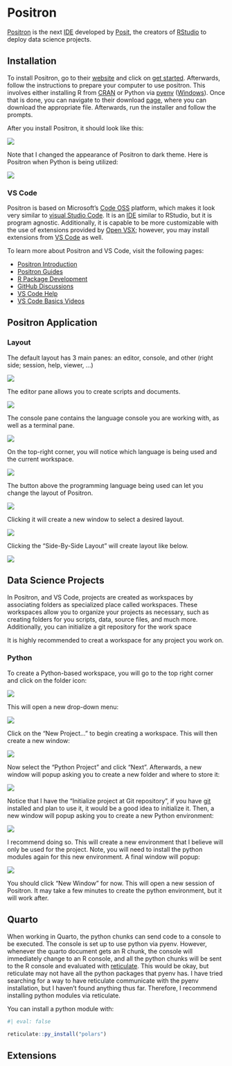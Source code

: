 # Positron

[Positron](https://positron.posit.co/) is the next [IDE](https://en.wikipedia.org/wiki/Integrated_development_environment) developed by [Posit](https://posit.co/), the creators of [RStudio]() to deploy data science projects. 


## Installation

To install Positron, go to their [website](https://positron.posit.co) and click on [get started](https://positron.posit.co/start.html). Afterwards, follow the instructions to prepare your computer to use positron. This involves either installing R from [CRAN](https://cloud.r-project.org/) or Python via [pyenv](https://github.com/pyenv/pyenv) ([Windows](https://github.com/pyenv-win/pyenv-win)). Once that is done, you can navigate to their download [page](https://positron.posit.co/download.html), where you can download the appropriate file. Afterwards, run the installer and follow the prompts.

After you install Positron, it should look like this:

![](img/Screenshot%20From%202024-12-26%2014-35-49.png){fig-alt="An image displaying the Positron IDE, the interpreter is R."}

Note that I changed the appearance of Positron to dark theme. Here is Positron when Python is being utilized:

![](img/Screenshot%20From%202024-12-26%2014-36-00.png){fig-alt="An image displaying the Positron IDE, the interpreter is Python."}


### VS Code

Positron is based on Microsoft's [Code OSS](https://github.com/microsoft/vscode) platform, which makes it look very similar to [visual Studio Code](https://code.visualstudio.com/). It is an [IDE](https://en.wikipedia.org/wiki/Integrated_development_environment) similar to RStudio, but it is program agnostic. Additionally, it is capable to be more customizable with the use of extensions provided by [Open VSX](https://open-vsx.org/); however, you may install extensions from [VS Code](https://marketplace.visualstudio.com/vscode) as well.

To learn more about Positron and VS Code, visit the following pages:

  - [Positron Introduction](https://youtu.be/8uRcB34Hhsw?si=ZbycZdtjZ_cvnOJv)
  - [Positron Guides](https://positron.posit.co/add-to-path.html)
  - [R Package Development](https://blog.stephenturner.us/p/r-package-development-in-positron)
  - [GitHub Discussions](https://github.com/posit-dev/positron/discussions)
  - [VS Code Help](https://code.visualstudio.com/docs/introvideos/basics)
  - [VS Code Basics Videos](https://code.visualstudio.com/docs/getstarted/introvideos)


## Positron Application

### Layout

The default layout has 3 main panes: an editor, console, and other (right side; session, help, viewer, ...)

![](img/gc_21.png){fig-alt="An image displaying the Positron IDE."}


The editor pane allows you to create scripts and documents.

![](img/gc_24.png){fig-alt="An image displaying to editor pane."}

The console pane contains the language console you are working with, as well as a terminal pane.

![](img/gc_26.png){fig-alt="An image displaying the R console."}


On the top-right corner, you will notice which language is being used and the current workspace.

![](img/gc_22.png){fig-alt="An image displaying the language being used and workspace."}


The button above the programming language being used can let you change the layout of Positron.

![](img/gc_28.png){fig-alt="An image indicating how to customize the layout of Positron"}

Clicking it will create a new window to select a desired layout.

![](img/gc_27.png){fig-alt="An image allowing users to change they layout of an Positron"}

Clicking the "Side-By-Side Layout" will create layout like below.

![](img/gc_29.png){fig-alt="An image showing positron with a Side-By-Side Layout."}


## Data Science Projects


In Positron, and VS Code, projects are created as workspaces by associating folders as specialized place called workspaces. These workspaces allow you to organize your projects as necessary, such as creating folders for you scripts, data, source files, and much more. Additionally, you can initialize a git repository for the work space 

It is highly recommended to creat a workspace for any project you work on.

### Python

To create a Python-based workspace, you will go to the top right corner and click on the folder icon:

![](img/Screenshot%20From%202024-12-26%2014-36-21.png)

This will open a new drop-down menu:

![](img/Screenshot%20From%202024-12-26%2014-38-04.png)

Click on the "New Project..." to begin creating a workspace. This will then create a new window:

![](img/Screenshot%20From%202024-12-26%2014-38-21.png)

Now select the "Python Project" and click "Next". Afterwards, a new window will popup asking you to create a new folder and where to store it:

![](img/Screenshot%20From%202024-12-26%2014-38-57.png)

Notice that I have the "Initialize project at Git repository", if you have [git](https://git-scm.com/) installed and plan to use it, it would be a good idea to initialize it. Then, a new window will popup asking you to create a new Python environment:

![](img/Screenshot%20From%202024-12-26%2014-39-29.png)

I recommend doing so. This will create a new environment that I believe will only be used for the project. Note, you will need to install the python modules again for this new environment. A final window will popup:

![](img/Screenshot%20From%202024-12-26%2014-39-50.png)

You should click "New Window" for now. This will open a new session of Positron. It may take a few minutes to create the python environment, but it will work after.

## Quarto

When working in Quarto, the python chunks can send code to a console to be executed. The console is set up to use python via pyenv. However, whenever the quarto document gets an R chunk, the console will immediately change to an R console, and all the python chunks will be sent to the R console and evaluated with [reticulate](https://rstudio.github.io/reticulate/). This would be okay, but reticulate may not have all the python packages that pyenv has. I have tried searching for a way to have reticulate communicate with the pyenv installation, but I haven't found anything thus far. Therefore, I recommend installing python modules via reticulate.

You can install a python module with:

```r
#| eval: false

reticulate::py_install("polars")
```


## Extensions


